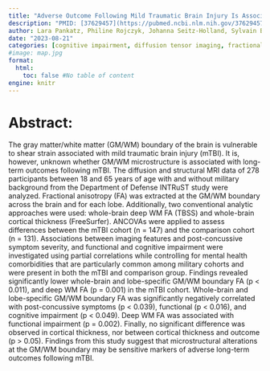 ```yaml
---
title: "Adverse Outcome Following Mild Traumatic Brain Injury Is Associated with Microstructure Alterations at the Gray and White Matter Boundary"
description: "PMID: [37629457](https://pubmed.ncbi.nlm.nih.gov/37629457/){target='_blank'}    DOI: [10.3390/jcm12165415](https://doi.org/10.3390/jcm12165415){target='_blank'}"
author: Lara Pankatz, Philine Rojczyk, Johanna Seitz-Holland, Sylvain Bouix, Leonard B Jung, Tim L T Wiegand, Elena M Bonke, Nico Sollmann, Elisabeth Kaufmann, Holly Carrington, Twishi Puri, Yogesh Rathi, Michael J Coleman, Ofer Pasternak, Mark S George, Thomas W McAllister, Ross Zafonte, Murray B Stein, Christine E Marx, Martha E Shenton, Inga K Koerte
date: "2023-08-21"
categories: [cognitive impairment, diffusion tensor imaging, fractional anisotropy, magnetic resonance imaging, mild traumatic brain injury, post-concussion symptoms]
#image: map.jpg
format:
  html:
    toc: false #No table of content
engine: knitr
---
```


# Abstract:

The gray matter/white matter (GM/WM) boundary of the brain is vulnerable to shear strain associated with mild traumatic brain injury (mTBI). It is, however, unknown whether GM/WM microstructure is associated with long-term outcomes following mTBI. The diffusion and structural MRI data of 278 participants between 18 and 65 years of age with and without military background from the Department of Defense INTRuST study were analyzed. Fractional anisotropy (FA) was extracted at the GM/WM boundary across the brain and for each lobe. Additionally, two conventional analytic approaches were used: whole-brain deep WM FA (TBSS) and whole-brain cortical thickness (FreeSurfer). ANCOVAs were applied to assess differences between the mTBI cohort (n = 147) and the comparison cohort (n = 131). Associations between imaging features and post-concussive symptom severity, and functional and cognitive impairment were investigated using partial correlations while controlling for mental health comorbidities that are particularly common among military cohorts and were present in both the mTBI and comparison group. Findings revealed significantly lower whole-brain and lobe-specific GM/WM boundary FA (p < 0.011), and deep WM FA (p = 0.001) in the mTBI cohort. Whole-brain and lobe-specific GM/WM boundary FA was significantly negatively correlated with post-concussive symptoms (p < 0.039), functional (p < 0.016), and cognitive impairment (p < 0.049). Deep WM FA was associated with functional impairment (p = 0.002). Finally, no significant difference was observed in cortical thickness, nor between cortical thickness and outcome (p > 0.05). Findings from this study suggest that microstructural alterations at the GM/WM boundary may be sensitive markers of adverse long-term outcomes following mTBI.
        